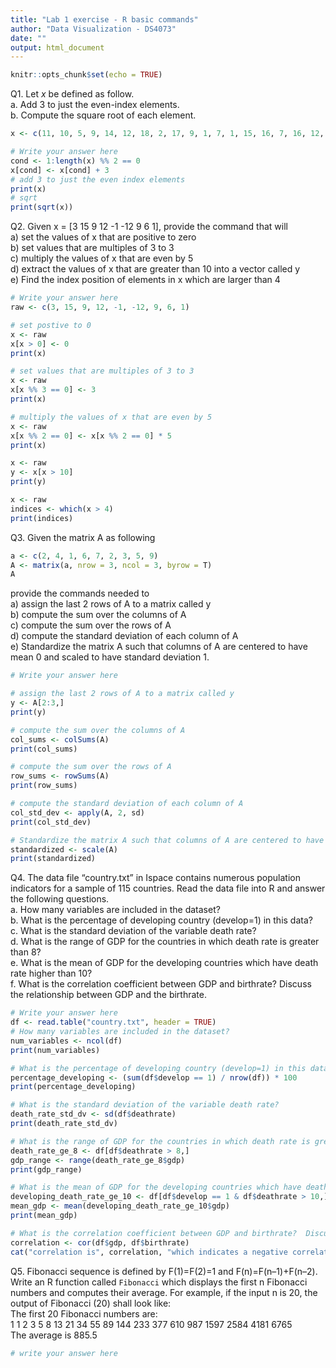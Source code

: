 ```yaml
---
title: "Lab 1 exercise - R basic commands"
author: "Data Visualization - DS4073"
date: ""
output: html_document
---
```


```r
knitr::opts_chunk$set(echo = TRUE)
```

Q1. Let $x$ be defined as follow.   
a. Add 3 to just the even-index elements.  
b. Compute the square root of each element.
```r
x <- c(11, 10, 5, 9, 14, 12, 18, 2, 17, 9, 1, 7, 1, 15, 16, 7, 16, 12, 13, 3, 8, 3, 11, 1, 5, 7, 7, 10, 6, 10, 17, 13, 1, 2, 17, 1, 15, 8, 12, 3, 6, 15, 10, 3, 10, 12, 19, 17, 15, 12, 18, 17, 1, 13, 5, 9, 18, 2, 20, 16, 15, 7, 9, 12, 12, 5, 5, 7, 7, 9, 17, 7, 15, 11, 10, 12, 19, 8, 13, 3, 7, 14, 13, 18, 1, 11, 18, 1, 12, 18, 5, 12, 5, 10, 3, 6, 11, 12, 1, 3)
```

```r
# Write your answer here
cond <- 1:length(x) %% 2 == 0
x[cond] <- x[cond] + 3
# add 3 to just the even index elements
print(x)
# sqrt
print(sqrt(x))
```

Q2. Given x = [3 15 9 12 -1 -12 9 6 1], provide the command that will  
a) set the values of x that are positive to zero   
b) set values that are multiples of 3 to 3    
c) multiply the values of x that are even by 5   
d) extract the values of x that are greater than 10 into a vector called y   
e) Find the index position of elements in x which are larger than 4

```r
# Write your answer here
raw <- c(3, 15, 9, 12, -1, -12, 9, 6, 1)

# set postive to 0
x <- raw
x[x > 0] <- 0
print(x)

# set values that are multiples of 3 to 3
x <- raw
x[x %% 3 == 0] <- 3
print(x)

# multiply the values of x that are even by 5
x <- raw
x[x %% 2 == 0] <- x[x %% 2 == 0] * 5
print(x)

x <- raw
y <- x[x > 10]
print(y)

x <- raw
indices <- which(x > 4)
print(indices)
```


Q3. Given the matrix A as following
```r
a <- c(2, 4, 1, 6, 7, 2, 3, 5, 9)
A <- matrix(a, nrow = 3, ncol = 3, byrow = T)
A
```
provide the commands needed to  
a) assign the last 2 rows of A to a matrix called y   
b) compute the sum over the columns of A  
c) compute the sum over the rows of A  
d) compute the standard deviation of each column of A  
e) Standardize the matrix A such that columns of A are centered to have mean 0 and scaled to have standard deviation 1.


```r
# Write your answer here

# assign the last 2 rows of A to a matrix called y
y <- A[2:3,]
print(y)

# compute the sum over the columns of A
col_sums <- colSums(A)
print(col_sums)

# compute the sum over the rows of A
row_sums <- rowSums(A)
print(row_sums)

# compute the standard deviation of each column of A
col_std_dev <- apply(A, 2, sd)
print(col_std_dev)

# Standardize the matrix A such that columns of A are centered to have mean 0 and scaled to have standard deviation 1.
standardized <- scale(A)
print(standardized)
```

Q4. The data file “country.txt” in Ispace contains numerous population indicators for a sample of 115 countries.
Read the data file into R and answer the following questions.  
a. How many variables are included in the dataset?  
b. What is the percentage of developing country (develop=1) in this data?  
c. What is the standard deviation of the variable death rate?  
d. What is the range of GDP for the countries in which death rate is greater than 8?  
e. What is the mean of GDP for the developing countries which have death rate higher than 10?  
f. What is the correlation coefficient between GDP and birthrate?  Discuss the relationship between GDP and the birthrate.

```r
# Write your answer here
df <- read.table("country.txt", header = TRUE)
# How many variables are included in the dataset?
num_variables <- ncol(df)
print(num_variables)

# What is the percentage of developing country (develop=1) in this data?
percentage_developing <- (sum(df$develop == 1) / nrow(df)) * 100
print(percentage_developing)

# What is the standard deviation of the variable death rate?
death_rate_std_dv <- sd(df$deathrate)
print(death_rate_std_dv)

# What is the range of GDP for the countries in which death rate is greater than 8?
death_rate_ge_8 <- df[df$deathrate > 8,]
gdp_range <- range(death_rate_ge_8$gdp)
print(gdp_range)

# What is the mean of GDP for the developing countries which have death rate higher than 10?
developing_death_rate_ge_10 <- df[df$develop == 1 & df$deathrate > 10,]
mean_gdp <- mean(developing_death_rate_ge_10$gdp)
print(mean_gdp)

# What is the correlation coefficient between GDP and birthrate?  Discuss the relationship between GDP and the birthrate.
correlation <- cor(df$gdp, df$birthrate)
cat("correlation is", correlation, "which indicates a negative correlation")
```

Q5. Fibonacci sequence is defined by F(1)=F(2)=1 and F(n)=F(n–1)+F(n–2). Write an R function called `Fibonacci` which displays the first n Fibonacci numbers and computes their average. For example, if the input n is 20, the output of Fibonacci (20) shall look like:  
The first 20 Fibonacci numbers are:  
1 1 2 3 5 8 13 21 34 55 89 144 233 377 610 987 1597 2584 4181 6765  
The average is 885.5

```r
# write your answer here
```





